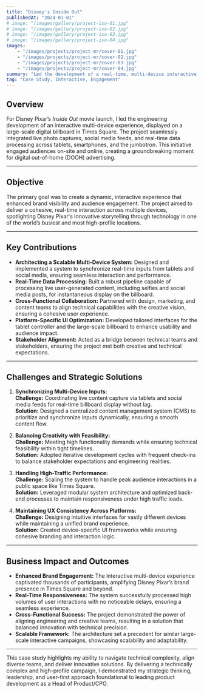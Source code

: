 ```yaml
---
title: "Disney's Inside Out"
publishedAt: "2024-01-01"
# image: "/images/gallery/project-iso-01.jpg"
# image: "/images/gallery/project-iso-02.jpg"
# image: "/images/gallery/project-iso-03.jpg"
# image: "/images/gallery/project-iso-04.jpg"
images:
    - "/images/projects/project-mr/cover-01.jpg"
    - "/images/projects/project-mr/cover-02.jpg"
    - "/images/projects/project-mr/cover-03.jpg"
    - "/images/projects/project-mr/cover-04.jpg"
summary: "Led the development of a real-time, multi-device interactive campaign for Disney Pixar’s Inside Out in Times Square, delivering a seamless user experience that blended technical innovation with strategic brand engagement."
tag: "Case Study, Interactive, Engagement"
---
```


## **Overview**

For Disney Pixar’s _Inside Out_ movie launch, I led the engineering development of an interactive multi-device experience, displayed on a large-scale digital billboard in Times Square. The project seamlessly integrated live photo captures, social media feeds, and real-time data processing across tablets, smartphones, and the jumbotron. This initiative engaged audiences on-site and online, creating a groundbreaking moment for digital out-of-home (DOOH) advertising.

---

## **Objective**

The primary goal was to create a dynamic, interactive experience that enhanced brand visibility and audience engagement. The project aimed to deliver a cohesive, real-time interaction across multiple devices, spotlighting Disney Pixar's innovative storytelling through technology in one of the world’s busiest and most high-profile locations.

---

## **Key Contributions**

-   **Architecting a Scalable Multi-Device System:** Designed and implemented a system to synchronize real-time inputs from tablets and social media, ensuring seamless interaction and performance.
-   **Real-Time Data Processing:** Built a robust pipeline capable of processing live user-generated content, including selfies and social media posts, for instantaneous display on the billboard.
-   **Cross-Functional Collaboration:** Partnered with design, marketing, and content teams to align technical capabilities with the creative vision, ensuring a cohesive user experience.
-   **Platform-Specific UI Optimization:** Developed tailored interfaces for the tablet controller and the large-scale billboard to enhance usability and audience impact.
-   **Stakeholder Alignment:** Acted as a bridge between technical teams and stakeholders, ensuring the project met both creative and technical expectations.

---

## **Challenges and Strategic Solutions**

1. **Synchronizing Multi-Device Inputs:**  
   **Challenge:** Coordinating live content capture via tablets and social media feeds for real-time billboard display without lag.  
   **Solution:** Designed a centralized content management system (CMS) to prioritize and synchronize inputs dynamically, ensuring a smooth content flow.

2. **Balancing Creativity with Feasibility:**  
   **Challenge:** Meeting high functionality demands while ensuring technical feasibility within tight timelines.  
   **Solution:** Adopted iterative development cycles with frequent check-ins to balance stakeholder expectations and engineering realities.

3. **Handling High-Traffic Performance:**  
   **Challenge:** Scaling the system to handle peak audience interactions in a public space like Times Square.  
   **Solution:** Leveraged modular system architecture and optimized back-end processes to maintain responsiveness under high traffic loads.

4. **Maintaining UX Consistency Across Platforms:**  
   **Challenge:** Designing intuitive interfaces for vastly different devices while maintaining a unified brand experience.  
   **Solution:** Created device-specific UI frameworks while ensuring cohesive branding and interaction logic.

---

## **Business Impact and Outcomes**

-   **Enhanced Brand Engagement:** The interactive multi-device experience captivated thousands of participants, amplifying Disney Pixar’s brand presence in Times Square and beyond.
-   **Real-Time Responsiveness:** The system successfully processed high volumes of user interactions with no noticeable delays, ensuring a seamless experience.
-   **Cross-Functional Success:** The project demonstrated the power of aligning engineering and creative teams, resulting in a solution that balanced innovation with technical precision.
-   **Scalable Framework:** The architecture set a precedent for similar large-scale interactive campaigns, showcasing scalability and adaptability.

---

This case study highlights my ability to navigate technical complexity, align diverse teams, and deliver innovative solutions. By delivering a technically complex and high-profile campaign, I demonstrated my strategic thinking, leadership, and user-first approach foundational to leading product development as a Head of Product/CPO.
